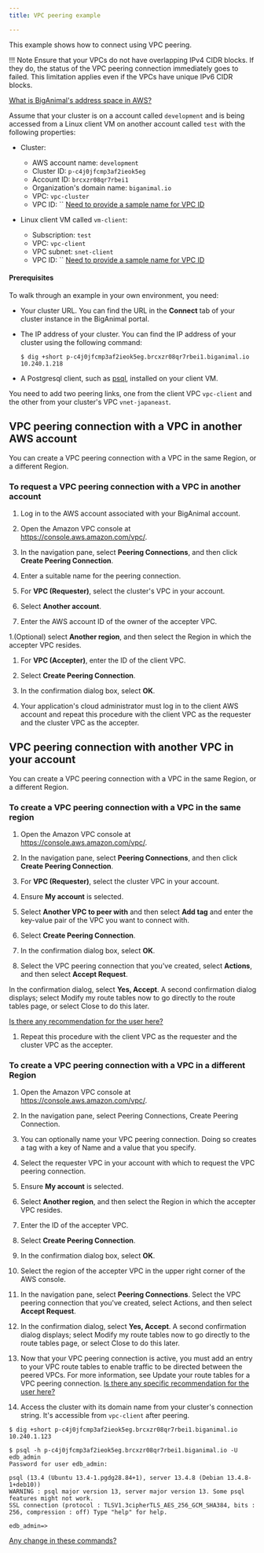 ```yaml
---
title: VPC peering example

---
```


This example shows how to connect using VPC peering. 

!!! Note
    Ensure that your VPCs do not have overlapping IPv4 CIDR blocks. If they do, the status of the VPC peering connection immediately goes to failed. This limitation applies even if the VPCs have unique IPv6 CIDR blocks.
    
[What is BigAnimal's address space in AWS?]()

Assume that your cluster is on a account called `development` and is being accessed from a Linux client VM on another account called `test` with the following properties:

-   Cluster:
    -   AWS account name: `development`
    -   Cluster ID: `p-c4j0jfcmp3af2ieok5eg` 
    -   Account ID: `brcxzr08qr7rbei1` 
    -   Organization's domain name: `biganimal.io` 
    -   VPC: `vpc-cluster`
    -   VPC ID: ``
 [Need to provide a sample name for VPC ID]()


-   Linux client VM called `vm-client`:
    -   Subscription: `test`
    -   VPC: `vpc-client`
    -   VPC subnet: `snet-client`
    -   VPC ID: ``
    [Need to provide a sample name for VPC ID]()


#### Prerequisites

To walk through an example in your own environment, you need:

-   Your cluster URL. You can find the URL in the **Connect** tab of your cluster instance in the BigAnimal portal.
-   The IP address of your cluster. You can find the IP address of your cluster using the following command:

    ```
    $ dig +short p-c4j0jfcmp3af2ieok5eg.brcxzr08qr7rbei1.biganimal.io 
    10.240.1.218
    ```
-   A Postgresql client, such as [psql](https://www.postgresql.org/download/), installed on your client VM.

You need to add two peering links, one from the client VPC `vpc-client` and the other from your cluster's VPC `vnet-japaneast`. 

## VPC peering connection with a VPC in another AWS account

You can create a VPC peering connection with a VPC in the same Region, or a different Region.

### To request a VPC peering connection with a VPC in another account

1. Log in to the AWS account associated with your BigAnimal account.

1. Open the Amazon VPC console at https://console.aws.amazon.com/vpc/.

1. In the navigation pane, select **Peering Connections**, and then click **Create Peering Connection**.

1. Enter a suitable name for the peering connection.

1. For **VPC (Requester)**, select the cluster's VPC in your account.

1. Select **Another account**.

1. Enter the AWS account ID of the owner of the accepter VPC.

1.(Optional) select **Another region**, and then select the Region in which the accepter VPC resides.
 
1. For **VPC (Accepter)**, enter the ID of the client VPC.

1. Select **Create Peering Connection**.

1. In the confirmation dialog box, select **OK**.

1. Your application's cloud administrator must log in to the client AWS account and repeat this procedure with the client VPC as the requester and the cluster VPC as the accepter.

## VPC peering connection with another VPC in your account 

You can create a VPC peering connection with a VPC in the same Region, or a different Region.

### To create a VPC peering connection with a VPC in the same region

1. Open the Amazon VPC console at https://console.aws.amazon.com/vpc/.

1. In the navigation pane, select **Peering Connections**, and then click **Create Peering Connection**.

1. For **VPC (Requester)**, select the cluster VPC in your account.

1. Ensure **My account** is selected. 
 
1. Select **Another VPC to peer with** and then select **Add tag** and enter the key-value pair of the VPC you want to connect with.

1. Select **Create Peering Connection**.

1. In the confirmation dialog box, select **OK**.

1. Select the VPC peering connection that you've created, select **Actions**, and then select **Accept Request**.

 In the confirmation dialog, select **Yes, Accept**. A second confirmation dialog displays; select Modify my route tables now to go directly to the route tables page, or select Close to do this later.

 [Is there any recommendation for the user here?]()

1. Repeat this procedure with the client VPC as the requester and the cluster VPC as the accepter.

### To create a VPC peering connection with a VPC in a different Region

1. Open the Amazon VPC console at https://console.aws.amazon.com/vpc/.

1. In the navigation pane, select Peering Connections, Create Peering Connection.

1. You can optionally name your VPC peering connection. Doing so creates a tag with a key of Name and a value that you specify.

1. Select the requester VPC in your account with which to request the VPC peering connection.

1. Ensure **My account** is selected.

1. Select **Another region**, and then select the Region in which the accepter VPC resides.

1. Enter the ID of the accepter VPC.

1. Select **Create Peering Connection**.

1. In the confirmation dialog box, select **OK**.

1. Select the region of the accepter VPC in the upper right corner of the AWS console.

1. In the navigation pane, select **Peering Connections**. Select the VPC peering connection that you've created, select Actions, and then select **Accept Request**.

1. In the confirmation dialog, select **Yes, Accept**. A second confirmation dialog displays; select Modify my route tables now to go directly to the route tables page, or select Close to do this later.
 
1. Now that your VPC peering connection is active, you must add an entry to your VPC route tables to enable traffic to be directed between the peered VPCs. For more information, see Update your route tables for a VPC peering connection.
 [Is there any specific recommendation for the user here?]()

1. Access the cluster with its domain name from your cluster's connection string. It's accessible from `vpc-client` after peering.

```
$ dig +short p-c4j0jfcmp3af2ieok5eg.brcxzr08qr7rbei1.biganimal.io 
10.240.1.123 
      
$ psql -h p-c4j0jfcmp3af2ieok5eg.brcxzr08qr7rbei1.biganimal.io -U edb_admin      
Password for user edb_admin: 

psql (13.4 (Ubuntu 13.4-1.pgdg28.84+1), server 13.4.8 (Debian 13.4.8-1+deb10)) 
WARNING : psql major version 13, server major version 13. Some psql features might not work. 
SSL connection (protocol : TLSV1.3cipherTLS_AES_256_GCM_SHA384, bits : 256, compression : off) Type "help" for help. 

edb_admin=>

```

[Any change in these commands?]()



